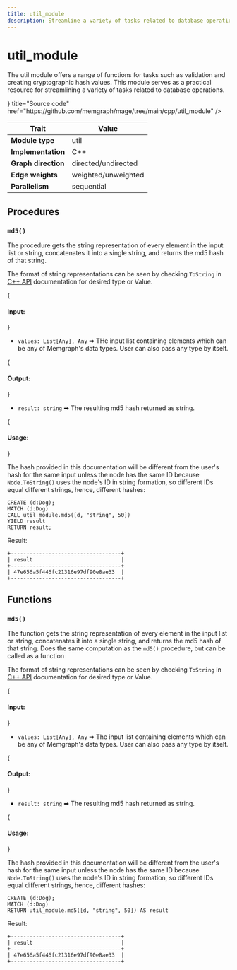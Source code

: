 ```yaml
---
title: util_module
description: Streamline a variety of tasks related to database operations using procedures from the util_module.
---
```



# util_module

The util module offers a range of functions for tasks such as validation and
creating cryptographic hash values. This module serves as a practical resource
for streamlining a variety of tasks related to database operations.

<Cards>
  <Card
    icon={<GitHub />}
    title="Source code"
    href="https://github.com/memgraph/mage/tree/main/cpp/util_module"
  />
</Cards>

| Trait               | Value               |
| ------------------- | ------------------- |
| **Module type**     | util                |
| **Implementation**  | C++                 |
| **Graph direction** | directed/undirected |
| **Edge weights**    | weighted/unweighted |
| **Parallelism**     | sequential          |

## Procedures

### `md5()`

The procedure gets the string representation of every element in the input list or string,
concatenates it into a single string, and returns the md5 hash of that string.

The format of string representations can be seen by checking `ToString` in [C++
API](/custom-query-modules/cpp/cpp-api) documentation for desired type or Value.

{<h4> Input: </h4>}

- `values: List[Any], Any` ➡ THe input list containing elements which can be any of
  Memgraph's data types. User can also pass any type by itself.

{<h4> Output: </h4>}

- `result: string` ➡ The resulting md5 hash returned as string.

{<h4> Usage: </h4>}

The hash provided in this documentation will be different from the user's hash
for the same input unless the node has the same ID because `Node.ToString()`
uses the node's ID in string formation, so different IDs equal different
strings, hence, different hashes:

```cypher
CREATE (d:Dog);
MATCH (d:Dog)
CALL util_module.md5([d, "string", 50])
YIELD result
RETURN result;
```

Result:

```plaintext
+-----------------------------------+
| result                            |
+-----------------------------------+
| 47e656a5f446fc21316e97df90e8ae33  |
+-----------------------------------+
```

## Functions

### `md5()`

The function gets the string representation of every element in the input list or string,
concatenates it into a single string, and returns the md5 hash of that string. Does the same
computation as the `md5()` procedure, but can be called as a function

The format of string representations can be seen by checking `ToString` in [C++
API](/custom-query-modules/cpp/cpp-api) documentation for desired type or Value.

{<h4> Input: </h4>}

- `values: List[Any], Any` ➡ The input list containing elements which can be any of
  Memgraph's data types. User can also pass any type by itself.

{<h4> Output: </h4>}

- `result: string` ➡ The resulting md5 hash returned as string.

{<h4> Usage: </h4>}

The hash provided in this documentation will be different from the user's hash
for the same input unless the node has the same ID because `Node.ToString()`
uses the node's ID in string formation, so different IDs equal different
strings, hence, different hashes:

```cypher
CREATE (d:Dog);
MATCH (d:Dog)
RETURN util_module.md5([d, "string", 50]) AS result
```

Result:

```plaintext
+-----------------------------------+
| result                            |
+-----------------------------------+
| 47e656a5f446fc21316e97df90e8ae33  |
+-----------------------------------+
```